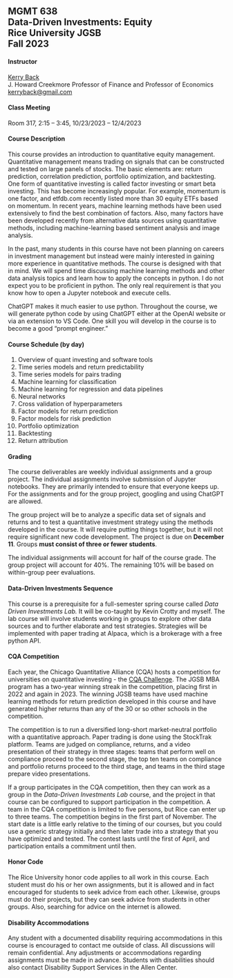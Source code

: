 ## MGMT 638<br>Data-Driven Investments: Equity<br>Rice University JGSB<br>Fall 2023


#### Instructor

[Kerry Back](http://kerryback.com)
<br>
J. Howard Creekmore Professor of Finance and Professor of Economics<br>
<a href="mailto:kerryback@gmail.com">kerryback@gmail.com</a>

#### Class Meeting

Room 317, 2:15 -- 3:45, 10/23/2023 -- 12/4/2023

#### Course Description   

This course provides an introduction to quantitative equity management.  Quantitative management means trading on signals that can be constructed and tested on large panels of stocks.  The basic elements are: return prediction, correlation prediction, portfolio optimization, and backtesting.  One form of quantitative investing is called factor investing or smart beta investing.  This has become increasingly popular.  For example, momentum is one factor, and etfdb.com recently listed more than 30 equity ETFs based on momentum.  In recent years, machine learning methods have been used extensively to find the best combination of factors.  Also, many factors have been developed recently from alternative data sources using quantitative methods, including machine-learning based sentiment analysis and image analysis.

In the past, many students in this course have not been planning on careers in investment management but instead were mainly interested in gaining more experience in quantitative methods.  The course is designed with that in mind.  We will spend time discussing machine learning methods and other data analysis topics and learn how to apply the concepts in python.  I do not expect you to be proficient in python.  The only real requirement is that you know how to open a Jupyter notebook and execute cells.

ChatGPT makes it much easier to use python. Throughout the course, we will generate python code by using ChatGPT either at the OpenAI website or via an extension to VS Code.  One skill you will develop in the course is to become a good "prompt engineer."



#### Course Schedule (by day)

1. Overview of quant investing and software tools
2. Time series models and return predictability
3. Time series models for pairs trading
4. Machine learning for classification
5. Machine learning for regression and data pipelines
6. Neural networks
7. Cross validation of hyperparameters
8. Factor models for return prediction
9. Factor models for risk prediction
10. Portfolio optimization
11. Backtesting
12. Return attribution



#### Grading

The course deliverables are weekly individual assignments and a group project.  The individual assignments involve submission of Jupyter notebooks.  They are primarily intended to ensure that everyone keeps up.  For the assignments and for the group project, googling and using ChatGPT are allowed.

The group project will be to analyze a specific data set of signals and returns and to test a quantitative investment strategy using the methods developed in the course.  It will require putting things together, but it will not require significant new code development.  The project is due on **December 11**.  Groups **must consist of three or fewer students**.

The individual assignments will account for half of the course grade.  The group project will account for 40%.  The remaining 10% will be based on within-group peer evaluations.

#### Data-Driven Investments Sequence

This course is a prerequisite for a full-semester spring course called *Data Driven Investments Lab.*  It will be co-taught by Kevin Crotty and myself.  The lab course will involve students working in groups to explore other data sources and to further elaborate and test strategies.  Strategies will be implemented with paper trading at Alpaca, which is a brokerage with a free python API.  

#### CQA Competition

Each year, the Chicago Quantitative Alliance (CQA) hosts a competition for universities on quantitative investing - the [CQA Challenge](https://www.cqa.org/investment_challenge).  The JGSB MBA program has a two-year winning streak in the competition, placing first in 2022 and again in 2023.  The winning JGSB teams have used machine learning methods for return prediction developed in this course and have generated higher returns than any of the 30 or so other schools in the competition.

The competition is to run a diversified long-short market-neutral portfolio with a quantitative approach.  Paper trading is done using the StockTrak platform.  Teams are judged on compliance, returns, and a video presentation of their strategy in three stages: teams that perform well on compliance proceed to the second stage, the top ten teams on compliance and portfolio returns proceed to the third stage, and teams in the third stage prepare video presentations.  

If a group participates in the CQA competition, then they can work as a group in the *Data-Driven Investments Lab* course, and the project in that course can be configured to support participation in the competition.  A team in the CQA competition is limited to five persons, but Rice can enter up to three teams.  The competition begins in the first part of November.  The start date is a little early relative to the timing of our courses, but you could use a generic strategy initially and then later trade into a strategy that you have optimized and tested.  The contest lasts until the first of April, and participation entails a commitment until then.  


#### Honor Code

The Rice University honor code applies to all work in this course.  Each student must do his or her own assignments, but it is allowed and in fact encouraged for students to seek advice from each other.  Likewise, groups must do their projects, but they can seek advice from students in other groups.  Also, searching for advice on the internet is allowed.


#### Disability Accommodations

Any student with a documented disability requiring accommodations in this course is encouraged to
contact me outside of class. All discussions will remain confidential. Any adjustments or accommodations
regarding assignments must be made in advance. Students with disabilities
should also contact Disability Support Services in the Allen Center.



